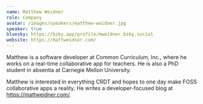 ```yaml
---
name: Matthew Weidner
role: Company
avatar: /images/speakers/matthew-weidner.jpg
speaker: true
bluesky: https://bsky.app/profile/mweidner.bsky.social
website: https://mattweidner.com/
---
```


Matthew is a software developer at Common Curriculum, Inc., where he works on a real-time collaborative app for teachers. He is also a PhD student in absentia at Carnegie Mellon University.

Matthew is interested in everything CRDT and hopes to one day make FOSS collaborative apps a reality. He writes a developer-focused blog at https://mattweidner.com/.